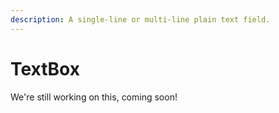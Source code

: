 ---
description: A single-line or multi-line plain text field.
---

# TextBox

We're still working on this, coming soon!

